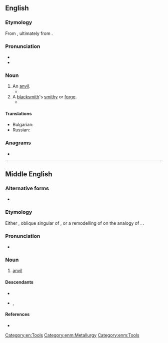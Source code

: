 ==English==

===Etymology===
From {{inh|en|enm|stithy}}, ultimately from {{der|en|non|steði|id=anvil}}.

===Pronunciation===
* {{IPA|en|/ˈstɪði/}}
* {{audio|en|LL-Q1860 (eng)-Vealhurl-stithy.wav|Audio (UK)}}

===Noun===
{{en-noun}}

# An [[anvil]].
#* {{RQ:Scott Tales of the Crusaders|passage=how to forge his sword upon the '''stithy''', as well as how to use it in battle}}
# A [[blacksmith]]'s [[smithy]] or [[forge]].
#* {{RQ:Shakespeare Hamlet|III|ii|passage=As foul as Vulcan's '''stithy'''.}}

====Translations====
{{trans-see|an anvil|anvil}}
{{trans-top|smithy or forge}}
* Bulgarian: {{t|bg|ковачница|f}}
* Russian: {{t+|ru|ку́зница|f}}
{{trans-mid}}
{{trans-bottom}}

===Anagrams===
* {{anagrams|en|a=histty|shitty}}

[[Category:en:Tools]]

----

==Middle English==

===Alternative forms===
* {{alter|enm|stedy|stethi|stethie|stethy|steþi|stidie|stidy|stithi|stithie|stithþi|stiþie|studee|stythie|stythy}}

===Etymology===
Either {{bor+|enm|non|steðja|nocap=1}}, oblique singular of {{m|non|steði}}, or a remodelling of {{m|enm|stith}} on the analogy of {{m|enm|smythy}}. {{doublet|enm|stith}}.

===Pronunciation===
* {{IPA|enm|/ˈstidiː/|/ˈstiðiː/|/ˈstɛ-/}}

===Noun===
{{enm-noun|stithies}}

# [[anvil]] {{gloss|[[iron]] [[block]] for [[shape|shaping]] [[metal]]}}
#: {{syn|enm|anvelt|stith}}

====Descendants====
* {{desc|en|stithy}}
* {{desc|sco|studdy}}, {{l|sco|stiddy}}

====References====
* {{R:MED Online|stithī(e|n.(1)|MED43009}}

[[Category:enm:Metallurgy]]
[[Category:enm:Tools]]